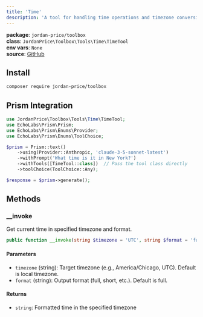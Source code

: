 ```yaml
---
title: 'Time'
description: 'A tool for handling time operations and timezone conversions.'
---
```


**package**: `jordan-price/toolbox`     
**class**: `JordanPrice\Toolbox\Tools\Time\TimeTool`       
**env vars**: `None`    
**source**: [GitHub](https://github.com/jordan-price/toolbox/blob/main/src/Tools/Time/TimeTool.php)     

## Install

```bash
composer require jordan-price/toolbox
```

## Prism Integration

```php
use JordanPrice\Toolbox\Tools\Time\TimeTool;
use EchoLabs\Prism\Prism;
use EchoLabs\Prism\Enums\Provider;
use EchoLabs\Prism\Enums\ToolChoice;

$prism = Prism::text()
    ->using(Provider::Anthropic, 'claude-3-5-sonnet-latest')
    ->withPrompt('What time is it in New York?')
    ->withTools([TimeTool::class])  // Pass the tool class directly
    ->toolChoice(ToolChoice::Any);

$response = $prism->generate();
```

## Methods

### __invoke

Get current time in specified timezone and format.

```php
public function __invoke(string $timezone = 'UTC', string $format = 'full'): string
```

#### Parameters
- `timezone` (string): Target timezone (e.g., America/Chicago, UTC). Default is local timezone.
- `format` (string): Output format (full, short, etc.). Default is full.

#### Returns
- `string`: Formatted time in the specified timezone
